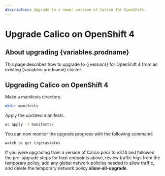 ```yaml
---
description: Upgrade to a newer version of Calico for OpenShift.
---
```


# Upgrade Calico on OpenShift 4

## About upgrading {variables.prodname}

This page describes how to upgrade to {{version}} for OpenShift 4 from an existing {variables.prodname} cluster.

<HostEndpointsUpgrade orch='OpenShift' />

## Upgrading Calico on OpenShift 4

Make a manifests directory.

```bash
mkdir manifests
```

<InstallOpenShiftManifests install_type='upgrade' />

Apply the updated manifests.

```bash
oc apply -f manifests/
```

You can now monitor the upgrade progress with the following command:

```bash
watch oc get tigerastatus
```

If you were upgrading from a version of Calico prior to v3.14 and followed the pre-upgrade steps for host endpoints above, review traffic logs from the temporary policy,
add any global network policies needed to allow traffic, and delete the temporary network policy **allow-all-upgrade**.

<AutoHostendpointsMigrate orch='OpenShift' />
